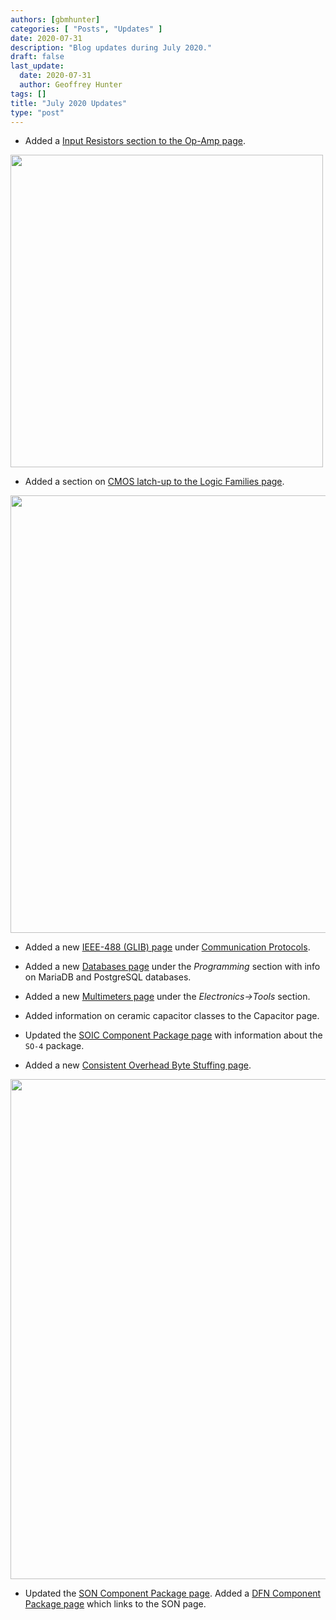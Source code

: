 ```yaml
---
authors: [gbmhunter]
categories: [ "Posts", "Updates" ]
date: 2020-07-31
description: "Blog updates during July 2020."
draft: false
last_update:
  date: 2020-07-31
  author: Geoffrey Hunter
tags: []
title: "July 2020 Updates"
type: "post"
---
```



* Added a [Input Resistors section to the Op-Amp page](/electronics/components/op-amps#input-resistors).



<Image src={_docs_electronics_components_op_amps_op_amp_input_pin_resistors} width="500px"></Image>

* Added a section on [CMOS latch-up to the Logic Families page](/electronics/circuit-design/logic-families#latch-up).



<Image src={_docs_electronics_circuit_design_logic_families_cmos_latch_up_semiconductor_diagram} width="700px"></Image>

* Added a new [IEEE-488 (GLIB) page](/electronics/communication-protocols/ieee-488-glib) under [Communication Protocols](/electronics/communication-protocols). 

* Added a new [Databases page](/programming/databases) under the _Programming_ section with info on MariaDB and PostgreSQL databases.

* Added a new [Multimeters page](/electronics/tools) under the _Electronics->Tools_ section.

* Added information on ceramic capacitor classes to the Capacitor page.

* Updated the [SOIC Component Package page](/pcb-design/component-packages/soic-component-package) with information about the `SO-4` package.

* Added a new [Consistent Overhead Byte Stuffing page](/programming/serialization-formats/consistent-overhead-byte-stuffing-cobs).



<Image src={cobs_encoding_diagram} width="800px"></Image>

* Updated the [SON Component Package page](/pcb-design/component-packages/son-component-package). Added a [DFN Component Package page](/pcb-design/component-packages/dfn-component-package) which links to the SON page.